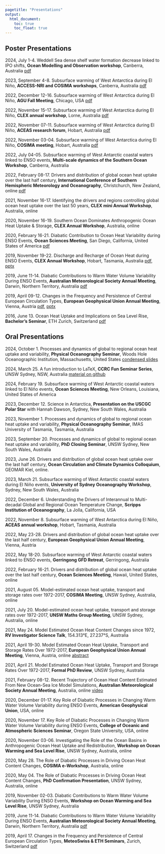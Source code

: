 ```yaml
---
pagetitle: "Presentations"
output:
  html_document: 
    toc: true
    toc_float: true
---
```

<link rel="shortcut icon" type="image/x-icon" href="favicon.ico">
<link rel="stylesheet" href="styles.css" type="text/css">

## Poster Presentations
2024, July 1-4. Weddell Sea dense shelf water formation decrease linked to IPO shifts, **Ocean Modelling and Observation workshop**, Canberra, Australia
[pdf](presentations/poster_OMO_workshop_maurice_huguenin_2024.pdf)

2023, September 4-8. Subsurface warming of West Antarctica during El Niño, **ACCESS-NRI and COSIMA workshops**, Canberra, Australia
[pdf](presentations/poster_access_nri_and_cosima_workshops_maurice_huguenin_2023.pdf)

2022, December 12-16. Subsurface warming of West Antarctica during El Niño, **AGU Fall Meeting**, Chicago, USA [pdf](presentations/poster_cosima_aceas_clex_agu_maurice_huguenin_2022.pdf)

2022, November 15-17. Subsurface warming of West Antarctica during El Niño, **CLEX annual workshop**, Lorne, Australia [pdf](presentations/poster_cosima_aceas_clex_agu_maurice_huguenin_2022.pdf)

2022, November 07-11. Subsurface warming of West Antarctica during El Niño, **ACEAS research forum**, Hobart, Australia [pdf](presentations/poster_cosima_aceas_clex_agu_maurice_huguenin_2022.pdf)

2022, November 03-04. Subsurface warming of West Antarctica during El Niño, **COSIMA meeting**, Hobart, Australia [pdf](presentations/poster_cosima_aceas_clex_agu_maurice_huguenin_2022.pdf)


2022, July 04-05. Subsurface warming of West Antarctic coastal waters linked to ENSO events, **Multi-scale dynamics of the Southern Ocean Workshop**, Canberra, Australia 

2022, February 08-17. Drivers and distribution of global ocean heat uptake over the last half century, **International Conference of Southern Hemispheric Meteorology and Oceanography**, Christchurch, New Zealand, online [pdf](presentations/poster_icshmo_conference_maurice_huguenin_2022.pdf)

2021, November 16-17. Identifying the drivers and regions controlling global ocean heat uptake over the last 50 years, **CLEX mini Annual Workshop**, Australia, online

2020, November 16-19. Southern Ocean Dominates Anthropogenic Ocean Heat Uptake & Storage, **CLEX Annual Workshop**, Australia, online

2020, February 16-21. Diabatic Contribution to Ocean Heat Variability during ENSO Events, **Ocean Sciences Meeting**, San Diego, California, United States of America [pdf](presentations/poster_ocean_sciences_conference_maurice_huguenin_2020.pdf)

2019, November 19-22. Discharge and Recharge of Ocean Heat during ENSO Events, **CLEX Annual Workshop**, Hobart, Tasmania, Australia [pdf](presentations/poster_clex_workshop_maurice_huguenin_2019.pdf), [pptx](presentations/poster_clex_workshop_maurice_huguenin_2019.pptx)

2019, June 11-14. Diabatic Contributions to Warm Water Volume Variability During ENSO Events, **Australian Meteorological Society Annual Meeting**, Darwin, Northern Territory, Australia [pdf](presentations/poster_amos_conference_maurice_huguenin_2019.pdf)

2019, April 09-12. Changes in the Frequency and Persistence of Central European Circulation Types, **European Geophysical Union Annual Meeting**, Vienna, Austria [pdf](presentations/poster_egu_conference_maurice_huguenin_2019.pdf), [pptx](presentations/poster_egu_conference_maurice_huguenin_2019.pptx)

2016, June 13. Ocean Heat Uptake and Implications on Sea Level Rise, **Bachelor's Seminar**, ETH Zurich, Switzerland [pdf](presentations/poster_bsc_seminar_maurice_huguenin_2016.pdf)

## Oral Presentations
2024, October 1. Processes and dynamics of global to regional ocean heat uptake and variability, **Physical Oceanography Seminar**, Woods Hole Oceanographic Institution, Massachusetts, United States [condensed slides](presentations/slides_condensed_WHOI_PO_seminar_maurice_huguenin_2024_no_WIP_slides.pdf)

2024, March 25. A fun introduction to LaTeX, **CCRC Fun Seminar Series**, UNSW Sydney, NSW, Australia [material on github](https://github.com/mauricehuguenin/introduction_latex)

2024, February 19. Subsurface warming of West Antarctic coastal waters linked to El Niño events, **Ocean Sciences Meeting**, New Orleans, Louisiana, United States of America

2023, December 12. Science in Antarctica, **Presentation on the USCGC Polar Star** with Hannah Dawson, Sydney, New South Wales, Australia

2023, November 1. Processes and dynamics of global to regional ocean heat uptake and variability, **Physical Oceanography Seminar**, IMAS University of Tasmania, Tasmania, Australia

2023, September 20. Processes and dynamics of global to regional ocean heat uptake and variability, **PhD Closing Seminar**, UNSW Sydney, New South Wales, Australia

2023, June 26. Drivers and distribution of global ocean heat uptake over the last half century, **Ocean Circulation and Climate Dynamics Colloquium**, GEOMAR Kiel, online.

2023, March 21. Subsurface warming of West Antarctic coastal waters during El Niño events, **University of Sydney Oceanography Workshop**, Sydney, New South Wales, Australia

2022, December 6. Understanding the Drivers of Interannual to Multi-decadal Global and Regional Ocean Temperature Change, **Scripps Institution of Oceanography**, La Jolla, California, USA

2022, November 8. Subsurface warming of West Antarctica during El Niño, **ACEAS annual workshop**, Hobart, Tasmania, Australia

2022, May 23-28. Drivers and distribution of global ocean heat uptake over the last half century, **European Geophysical Union Annual Meeting**, Vienna, Austria

2022, May 18-20. Subsurface warming of West Antarctic coastal waters linked to ENSO events, **Gerringong GFD Retreat**, Gerringong, Australia

2022, February 16-21. Drivers and distribution of global ocean heat uptake over the last half century, **Ocean Sciences Meeting**, Hawaii, United States, online

2021, August 05. Model-estimated ocean heat uptake, transport and storage rates over 1972-2017, **COSIMA Meeting**, UNSW Sydney, Australia, online

2021, July 20. Model-estimated ocean heat uptake, transport and storage rates over 1972-2017, **UNSW Maths Group Meeting**, UNSW Sydney, Australia, online

2021, May 24. Model Estimated Ocean Heat Content Changes since 1972, **RV Investigator Science Talk**, 154.313°E, 27.237°S, Australia 

2021, April 19-30. Model Estimated Ocean Heat Uptake, Transport and Storage Rates Over 1972-2017, **European Geophysical Union Annual Meeting**, Vienna, Austria, online [abstract](https://meetingorganizer.copernicus.org/EGU21/EGU21-8096.html)

2021, April 21. Model Estimated Ocean Heat Uptake, Transport and Storage Rates Over 1972-2017, **Formal PhD Review**, UNSW Sydney, Australia

2021, February 08-12. Recent Trajectory of Ocean Heat Content Estimated From New Ocean-Sea Ice Model Simulations, **Australian Meteorological Society Annual Meeting**, Australia, online [video](https://vimeo.com/512306675#t=4570s)

2020, December 01-17. Key Role of Diabatic Processes in Changing Warm Water Volume Variability during ENSO Events, **American Geophysical Union**, USA, online

2020, November 17. Key Role of Diabatic Processes in Changing Warm Water Volume Variability during ENSO Events, **College of Oceanic and Atmospheric Sciences Seminar**, Oregon State University, USA, online

2020, November 03-06. Investigating the Role of the Ocean Basins in Anthropogenic Ocean Heat Uptake and Redistribution, **Workshop on Ocean Warming and Sea Level Rise**, UNSW Sydney, Australia, online

2020, May 28. The Role of Diabatic Processes in Driving Ocean Heat Content Changes, **COSIMA e-Workshop**, Australia, online

2020, May 04. The Role of Diabatic Processes in Driving Ocean Heat Content Changes, **PhD Confirmation Presentation**, UNSW Sydney, Australia, online

2019, November 02-03. Diabatic Contributions to Warm Water Volume Variability During ENSO Events, **Workshop on Ocean Warming and Sea Level Rise**, UNSW Sydney, Australia

2019, June 11-14. Diabatic Contributions to Warm Water Volume Variability During ENSO Events, **Australian Meteorological Society Annual Meeting**, Darwin, Northern Territory, Australia [pdf](presentations/msc_thesis_presentation_maurice_huguenin_2019.pdf)

2019, April 17. Changes in the Frequency and Persistence of Central European Circulation Types, **MeteoSwiss & ETH Seminars**, Zurich, Switzerland [pdf](presentations/meteoswiss_eth_presentation_maurice_huguenin_2019.pdf)

